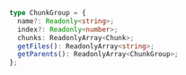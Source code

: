 ```ts
type ChunkGroup = {
  name?: Readonly<string>;
  index?: Readonly<number>;
  chunks: ReadonlyArray<Chunk>;
  getFiles(): ReadonlyArray<string>;
  getParents(): ReadonlyArray<ChunkGroup>;
};
```
